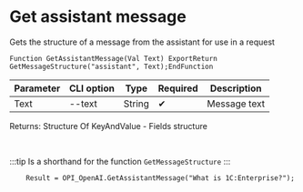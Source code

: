﻿---
sidebar_position: 6
description: Get assistant message and other functions to work with OpenAI in the Open Integration Package, a free open-source integration library for 1C:Enterprise 8, OneScript and CLI
keywords: [1C, 1С, 1С:Enterprise, 1С:Enterprise 8.3, API, Integration, Services, Exchange, OneScript, CLI, OpenAI]
---


# Get assistant message
 Gets the structure of a message from the assistant for use in a request



`Function GetAssistantMessage(Val Text) ExportReturn GetMessageStructure("assistant", Text);EndFunction`

  | Parameter | CLI option | Type | Required | Description |
  |-|-|-|-|-|
  | Text | --text | String | &#x2714; | Message text |

  
  Returns:  Structure Of KeyAndValue - Fields structure

<br/>

:::tip
Is a shorthand for the function `GetMessageStructure`
:::
<br/>



```bsl title="1C:Enterprise/OneScript code example"
    Result = OPI_OpenAI.GetAssistantMessage("What is 1C:Enterprise?");
```
 




